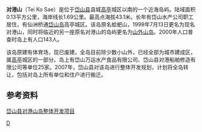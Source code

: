 {{coord|30.222140162538498|122.21981048583984|display=title}}

'''对港山'''（Tei Ko Sae）是位于[[岱山县|岱山县]]县城[[高亭|高亭]]城区以南的一个近海岛屿。陆域面积0.13平方公里，海岸线长1.69公里。最高点海拔43.1米。长年有岱山水产公司职工居住，有仙洲桥通[[岱山岛|岱山岛]]高亭城区。该岛原名蛤蚆山，1999年7月13日更名为现名对港山，同时将临近的另一座原名对港山的岛屿更名为[[山外山岛|山外山岛]]。2000年人口普查时岛上有人口143人。

该岛原建有体育场，现已废建。全岛目前除少数小山外，已经全部为城市建成区，属[[高亭|高亭]]城区的一部分。岛上有岱山万运水产食品有限公司、岱山县对港船舶修造有限公司等单位25家。2007年，岱山县对该岛进行整体开发规划，计划将全岛转让，包括对岛上所有单位和住户进行搬迁。

==参考资料==
[http://www.zhoushan.gov.cn/html/56946.html 岱山县对港山岛整体开发项目]{{dead link|date=2017年12月 |bot=InternetArchiveBot |fix-attempted=yes }}

{{浙江小作品}}

[[category:舟山群岛|D]]